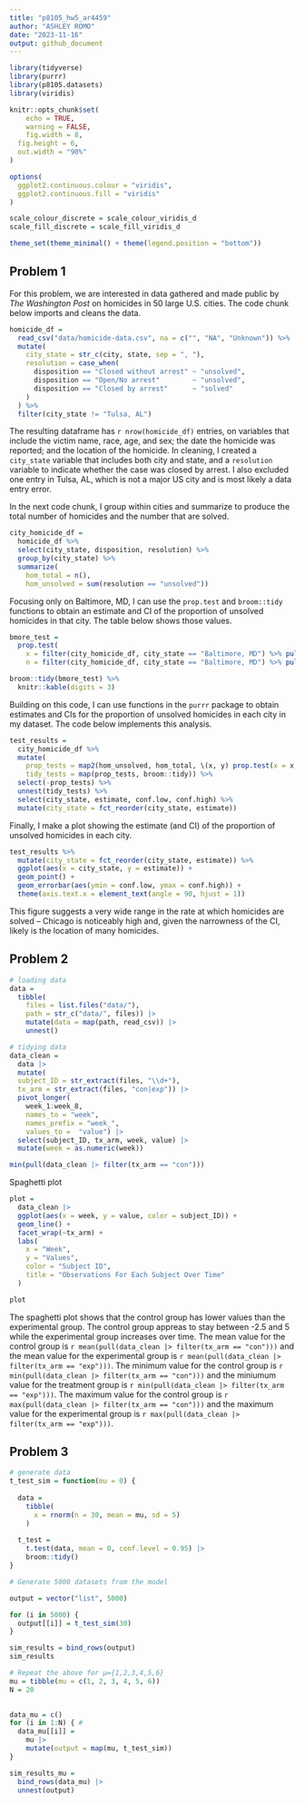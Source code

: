 ```yaml
---
title: "p8105_hw5_ar4459"
author: "ASHLEY ROMO"
date: "2023-11-16"
output: github_document
---
```


```r
library(tidyverse)
library(purrr)
library(p8105.datasets)
library(viridis)

knitr::opts_chunk$set(
	echo = TRUE,
	warning = FALSE,
	fig.width = 8, 
  fig.height = 6,
  out.width = "90%"
)

options(
  ggplot2.continuous.colour = "viridis",
  ggplot2.continuous.fill = "viridis"
)

scale_colour_discrete = scale_colour_viridis_d
scale_fill_discrete = scale_fill_viridis_d

theme_set(theme_minimal() + theme(legend.position = "bottom"))
```

## Problem 1
For this problem, we are interested in data gathered and made public by _The Washington Post_ on homicides in 50 large U.S. cities. The code chunk below imports and cleans the data.

```r
homicide_df = 
  read_csv("data/homicide-data.csv", na = c("", "NA", "Unknown")) %>%
  mutate(
    city_state = str_c(city, state, sep = ", "),
    resolution = case_when(
      disposition == "Closed without arrest" ~ "unsolved",
      disposition == "Open/No arrest"        ~ "unsolved",
      disposition == "Closed by arrest"      ~ "solved"
    )
  ) %>% 
  filter(city_state != "Tulsa, AL") 
```

The resulting dataframe has `r nrow(homicide_df)` entries, on variables that include the victim name, race, age, and sex; the date the homicide was reported; and the location of the homicide. In cleaning, I created a `city_state` variable that includes both city and state, and a `resolution` variable to indicate whether the case was closed by arrest. I also excluded one entry in Tulsa, AL, which is not a major US city and is most likely a data entry error. 

In the next code chunk, I group within cities and summarize to produce the total number of homicides and the number that are solved. 

```r
city_homicide_df = 
  homicide_df %>% 
  select(city_state, disposition, resolution) %>% 
  group_by(city_state) %>% 
  summarize(
    hom_total = n(),
    hom_unsolved = sum(resolution == "unsolved"))
```

Focusing only on Baltimore, MD, I can use the `prop.test` and `broom::tidy` functions to obtain an estimate and CI of the proportion of unsolved homicides in that city. The table below shows those values.

```r
bmore_test = 
  prop.test(
    x = filter(city_homicide_df, city_state == "Baltimore, MD") %>% pull(hom_unsolved),
    n = filter(city_homicide_df, city_state == "Baltimore, MD") %>% pull(hom_total)) 

broom::tidy(bmore_test) %>% 
  knitr::kable(digits = 3)
```

Building on this code, I can use functions in the `purrr` package to obtain estimates and CIs for the proportion of unsolved homicides in each city in my dataset. The code below implements this analysis. 

```r
test_results = 
  city_homicide_df %>% 
  mutate(
    prop_tests = map2(hom_unsolved, hom_total, \(x, y) prop.test(x = x, n = y)),
    tidy_tests = map(prop_tests, broom::tidy)) %>% 
  select(-prop_tests) %>% 
  unnest(tidy_tests) %>% 
  select(city_state, estimate, conf.low, conf.high) %>% 
  mutate(city_state = fct_reorder(city_state, estimate))
```

Finally, I make a plot showing the estimate (and CI) of the proportion of unsolved homicides in each city.

```r
test_results %>% 
  mutate(city_state = fct_reorder(city_state, estimate)) %>% 
  ggplot(aes(x = city_state, y = estimate)) + 
  geom_point() + 
  geom_errorbar(aes(ymin = conf.low, ymax = conf.high)) + 
  theme(axis.text.x = element_text(angle = 90, hjust = 1))
```

This figure suggests a very wide range in the rate at which homicides are solved -- Chicago is noticeably high and, given the narrowness of the CI, likely is the location of many homicides. 

## Problem 2
```r
# loading data   
data = 
  tibble(
    files = list.files("data/"),
    path = str_c("data/", files)) |> 
    mutate(data = map(path, read_csv)) |> 
    unnest() 

# tidying data
data_clean = 
  data |> 
  mutate(
  subject_ID = str_extract(files, "\\d+"),
  tx_arm = str_extract(files, "con|exp")) |> 
  pivot_longer(
    week_1:week_8,
    names_to = "week",
    names_prefix = "week_",
    values_to =  "value") |> 
  select(subject_ID, tx_arm, week, value) |>
  mutate(week = as.numeric(week))

min(pull(data_clean |> filter(tx_arm == "con")))
```

Spaghetti plot
```r
plot = 
  data_clean |> 
  ggplot(aes(x = week, y = value, color = subject_ID)) +
  geom_line() +
  facet_wrap(~tx_arm) +
  labs(
    x = "Week",
    y = "Values",
    color = "Subject ID",
    title = "Observations For Each Subject Over Time"
  )

plot
```
The spaghetti plot shows that the control group has lower values than the experimental group. The control group appreas to stay between -2.5 and 5 while the experimental group increases over time. The mean value for the control group is `r mean(pull(data_clean |> filter(tx_arm == "con")))` and the mean value for the experimental group is `r mean(pull(data_clean |> filter(tx_arm == "exp")))`. The minimum value for the control group is `r min(pull(data_clean |> filter(tx_arm == "con")))` and the miniumum value for the treatment group is `r min(pull(data_clean |> filter(tx_arm == "exp")))`. The maximum value for the control group is `r max(pull(data_clean |> filter(tx_arm == "con")))` and the maximum value for the experimental group is `r max(pull(data_clean |> filter(tx_arm == "exp")))`.

## Problem 3

```r
# generate data
t_test_sim = function(mu = 0) {
  
  data = 
    tibble(
      x = rnorm(n = 30, mean = mu, sd = 5)
    )
  
  t_test = 
    t.test(data, mean = 0, conf.level = 0.95) |> 
    broom::tidy()
}
```

```r
# Generate 5000 datasets from the model

output = vector("list", 5000)

for (i in 5000) {
  output[[i]] = t_test_sim(30)
}

sim_results = bind_rows(output)
sim_results
```

```r
# Repeat the above for μ={1,2,3,4,5,6}
mu = tibble(mu = c(1, 2, 3, 4, 5, 6))
N = 20

                       
data_mu = c()
for (i in 1:N) { #
  data_mu[[i]] =
    mu |> 
    mutate(output = map(mu, t_test_sim)) 
}

sim_results_mu = 
  bind_rows(data_mu) |> 
  unnest(output)
```

